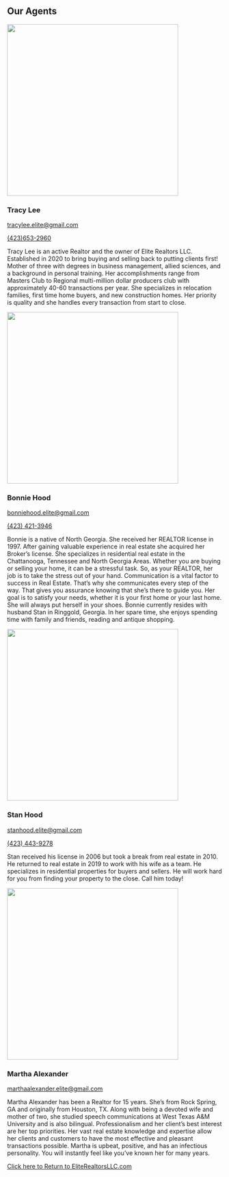 <Container>

<div id="contact" className="text-center">

<h2>Our Agents</h2>
<img src="https://github.com/charles-hood/elite-realtors-llc/raw/master/content/images/tracylee.jpg" width="400" height="400" />

<h3>Tracy Lee</h3>
<a href="mailto:tracylee.elite@gmail.com">tracylee.elite@gmail.com</a>
<p>
<a href="tel:4236532960">(423)653-2960</a></p>
<p>
Tracy Lee is an active Realtor and the owner of Elite Realtors LLC. Established in 2020 to bring buying and selling back to putting clients first! 
Mother of three with degrees in business management, allied sciences, and a background in personal training.
Her accomplishments range from Masters Club to Regional multi-million dollar producers club with approximately 40-60 transactions per year. She specializes in relocation families, first time home buyers, and new construction homes. Her priority is quality and she handles every transaction from start to close.
</p>

<img src="https://github.com/charles-hood/elite-realtors-llc/raw/master/content/images/bonniehood.jpg" width="400" height="400" />

<h3>Bonnie Hood</h3>
<a href="mailto:bonniehood.elite@gmail.com">bonniehood.elite@gmail.com</a>
<p>
<a href="tel:4234213946">(423) 421-3946</a>
</p>
<p>
Bonnie is a native of North Georgia.  She received her REALTOR license in 1997.  After gaining valuable experience in real estate she acquired her Broker’s license.  She specializes in residential real estate in the Chattanooga, Tennessee and North Georgia Areas.  Whether you are buying or selling your home, it can be a stressful task.  So, as your REALTOR, her job is to take the stress out of your hand.   Communication is a vital factor to success in Real Estate.  That’s why she communicates every step of the way.  That gives you assurance knowing that she’s there to guide you.  Her goal is to satisfy your needs, whether it is your first home or your last home.   She will always put herself in your shoes. 
Bonnie currently resides with husband Stan in Ringgold, Georgia.  In her spare time, she enjoys spending time with family and friends, reading and antique shopping.  
</p>
<img src="https://github.com/charles-hood/elite-realtors-llc/raw/master/content/images/stanhood.jpg" width="400" height="400" />

<h3>Stan Hood</h3>
<a href="mailto:stanhood.elite@gmail.com">stanhood.elite@gmail.com</a>
<p>
<a href="tel:4234439278">(423) 443-9278</a>
</p>
<p>
Stan received his license in 2006 but took a break from real estate in 2010.  He returned to real estate in 2019 to work with his wife as a team.   He specializes in residential properties for buyers and sellers.  He will work hard for you from finding your property to the close.  Call him today!
</p><img src="https://github.com/charles-hood/elite-realtors-llc/raw/master/content/images/marthaalexander.jpg" width="400" height="400" />
<h3>Martha Alexander</h3>
<p>
<a href="mailto:marthaalexander.elite@gmail.com">marthaalexander.elite@gmail.com</a>
</p>
<p>
Martha Alexander has been a Realtor for 15 years. She’s from Rock Spring, GA and originally from Houston, TX. Along with being a devoted wife and mother of two, she studied speech communications at West Texas A&M University and is also bilingual. Professionalism and her client’s best interest are her top priorities. Her vast real estate knowledge and expertise allow her clients and customers to have the most effective and pleasant transactions possible. Martha is upbeat, positive, and has an infectious personality. You will instantly feel like you’ve known her for many years.
</p>
<p />
<p />

<a href="https://eliterealtorsllc.com/" className="gtm-button">Click here to Return to EliteRealtorsLLC.com</a>


</div>

</Container>
